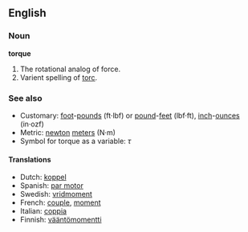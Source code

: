 ==English==

===Noun===
'''torque'''
# The rotational analog of force.
# Varient spelling of [[torc]].

===See also===
*Customary: [[foot]]-[[pound-force|pounds]] (ft·lbf) or [[pound-force|pound]]-[[feet]] (lbf·ft), [[inch]]-[[ounce-force|ounces]] (in·ozf)
*Metric: [[newton]] [[meter]]s (N·m)
*Symbol for torque as a variable:  ''&tau;''

====Translations====
*Dutch: [[koppel]] {{n}}
*Spanish: [[par motor]]
*Swedish: [[vridmoment]]
*French: [[couple]], [[moment]]
*Italian: [[coppia]]
*Finnish: [[vääntömomentti]]